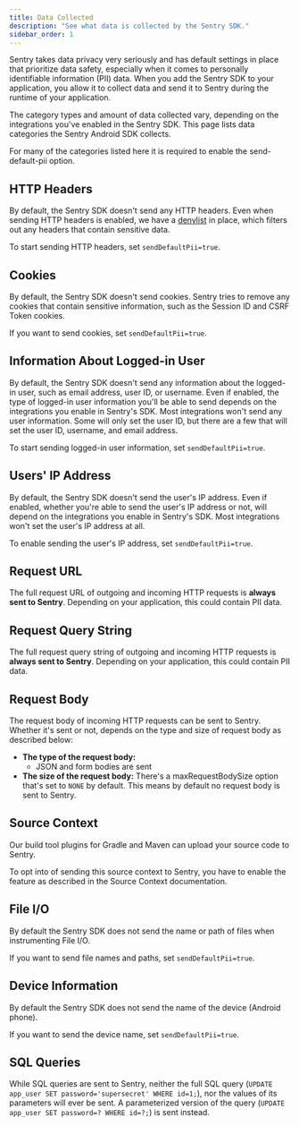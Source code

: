 ```yaml
---
title: Data Collected
description: "See what data is collected by the Sentry SDK."
sidebar_order: 1
---
```


Sentry takes data privacy very seriously and has default settings in place that prioritize data safety, especially when it comes to personally identifiable information (PII) data. When you add the Sentry SDK to your application, you allow it to collect data and send it to Sentry during the runtime of your application.

The category types and amount of data collected vary, depending on the integrations you've enabled in the Sentry SDK. This page lists data categories the Sentry Android SDK collects.

For many of the categories listed here it is required to enable the <PlatformLink to="/configuration/options/#send-default-pii">send-default-pii option</PlatformLink>.

## HTTP Headers

By default, the Sentry SDK doesn't send any HTTP headers. Even when sending HTTP headers is enabled, we have a [denylist](https://github.com/getsentry/sentry-java/blob/main/sentry/src/main/java/io/sentry/util/HttpUtils.java#L21-L34) in place, which filters out any headers that contain sensitive data.

To start sending HTTP headers, set <PlatformLink to="/configuration/options/#send-default-pii">`sendDefaultPii=true`</PlatformLink>.

## Cookies

By default, the Sentry SDK doesn't send cookies. Sentry tries to remove any cookies that contain sensitive information, such as the Session ID and CSRF Token cookies.

If you want to send cookies, set <PlatformLink to="/configuration/options/#send-default-pii">`sendDefaultPii=true`</PlatformLink>.

## Information About Logged-in User

By default, the Sentry SDK doesn't send any information about the logged-in user, such as email address, user ID, or username. Even if enabled, the type of logged-in user information you'll be able to send depends on the integrations you enable in Sentry's SDK. Most integrations won't send any user information. Some will only set the user ID, but there are a few that will set the user ID, username, and email address.

To start sending logged-in user information, set <PlatformLink to="/configuration/options/#send-default-pii">`sendDefaultPii=true`</PlatformLink>.

## Users' IP Address

By default, the Sentry SDK doesn't send the user's IP address. Even if enabled, whether you're able to send the user's IP address or not, will depend on the integrations you enable in Sentry's SDK. Most integrations won't set the user's IP address at all.

To enable sending the user's IP address, set <PlatformLink to="/configuration/options/#send-default-pii">`sendDefaultPii=true`</PlatformLink>.

## Request URL

The full request URL of outgoing and incoming HTTP requests is **always sent to Sentry**. Depending on your application, this could contain PII data.

## Request Query String

The full request query string of outgoing and incoming HTTP requests is **always sent to Sentry**. Depending on your application, this could contain PII data.

## Request Body

The request body of incoming HTTP requests can be sent to Sentry. Whether it's sent or not, depends on the type and size of request body as described below:

- **The type of the request body:**
  - JSON and form bodies are sent
- **The size of the request body:** There's a <PlatformLink to="/configuration/options/#max-request-body-size">maxRequestBodySize</PlatformLink> option that's set to `NONE` by default. This means by default no request body is sent to Sentry.

## Source Context

Our build tool plugins for Gradle and Maven can upload your source code to Sentry.

To opt into of sending this source context to Sentry, you have to enable the feature as described in <PlatformLink to="/source-context/">the Source Context documentation</PlatformLink>.

## File I/O

By default the Sentry SDK does not send the name or path of files when instrumenting File I/O.

If you want to send file names and paths, set <PlatformLink to="/configuration/options/#send-default-pii">`sendDefaultPii=true`</PlatformLink>.

## Device Information

By default the Sentry SDK does not send the name of the device (Android phone).

If you want to send the device name, set <PlatformLink to="/configuration/options/#send-default-pii">`sendDefaultPii=true`</PlatformLink>.

## SQL Queries

While SQL queries are sent to Sentry, neither the full SQL query (`UPDATE app_user SET password='supersecret' WHERE id=1;`), nor the values of its parameters will ever be sent. A parameterized version of the query (`UPDATE app_user SET password=? WHERE id=?;`) is sent instead.
